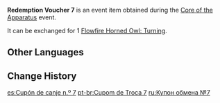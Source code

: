 {{Item Infobox
|id           = 101873
|image        = Item Redemption Voucher 7.png
|type         = Event Items
|group        = Redemption Vouchers
|description  = Used to redeem [[Flowfire Horned Owl: Turning]]
|source1      = [[Core of the Apparatus]] Event
|event        = Core of the Apparatus
}}
'''Redemption Voucher 7''' is an event item obtained during the [[Core of the Apparatus]] event.

It can be exchanged for 1 [[Flowfire Horned Owl: Turning]].

==Other Languages==
{{Other Languages
|default_hidden = 1
|en      = Redemption Voucher 7
|zhs     = 兑换券7号
|zhs_rm  = Duìhuàn-quàn Qī Hào
|zht     = 兌換券7號
|zht_rm  = Duìhuàn-quàn Qī Hào
|ja      = 引換券7
|ja_rm   = Hikikaeken Shichi
|ko      = 교환 쿠폰 7호
|ko_rm   = Gyohwan Kupon Chilho
|es      = Cupón de canje n.º 7
|fr      = Coupon d'échange 7
|ru      = Купон обмена №7
|th      = คูปองแลกรับหมายเลข 7
|th_rm   = 
|vi      = Phiếu Quà Tặng 7
|de      = Gutschein Nr.7
|id      = Kupon Penukaran 7
|pt      = Cupom de Troca 7
}}

==Change History==
{{Change History|2.7}}

[[es:Cupón de canje n.º 7]]
[[pt-br:Cupom de Troca 7]]
[[ru:Купон обмена №7]]
